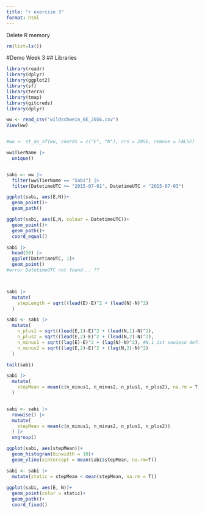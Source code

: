 ```yaml
---
title: "r exercise 3"
format: html
---
```


Delete R memory
```r
rm(list=ls())

```

#Demo Week 3
## Libraries

```r
library(readr)
library(dplyr)
library(ggplot2)
library(sf)
library(terra)
library(tmap)
library(gitcreds)
library(dplyr)

```


```r

ww <- read_csv("wildschwein_BE_2056.csv")
View(ww)


#ww <- st_as_sf(ww, coords = c("E", "N"), crs = 2056, remove = FALSE)

```


```r
ww$TierName |> 
  unique()


sabi <- ww |> 
  filter(ww$TierName == "Sabi") |> 
  filter(DatetimeUTC >= "2015-07-01", DatetimeUTC < "2015-07-03")

```


```r
ggplot(sabi, aes(E,N))+
  geom_point()+
  geom_path()

```


```r
ggplot(sabi, aes(E,N, colour = DatetimeUTC))+
  geom_point()+
  geom_path()+
  coord_equal()

```


```r



sabi |> 
  head(50) |> 
  ggplot(DatetimeUTC, 1)+
  geom_point()
#error DatetimeUTC not found... ??



sabi |> 
  mutate(
    stepLength = sqrt((lead(E)-E)^2 + (lead(N)-N)^2)
  )


```

```r
sabi <- sabi |> 
  mutate(
    n_plus1 = sqrt((lead(E,1)-E)^2 + (lead(N,1)-N)^2), 
    n_plus2 = sqrt((lead(E,2)-E)^2 + (lead(N,2)-N)^2),
    n_minus1 = sqrt((lag(E)-E)^2 + (lag(N)-N)^2), #N,1 ist sowieso default, also bis zum nächsten Zeitschritt
    n_minus2 = sqrt((lag(E,2)-E)^2 + (lag(N,2)-N)^2)
  )

tail(sabi)

```


```r
sabi |> 
  mutate(
    stepMean = mean(c(n_minus1, n_minus2, n_plus1, n_plus2), na.rm = T)
  )


sabi <- sabi |> 
  rowwise() |> 
  mutate(
    stepMean = mean(c(n_minus1, n_minus2, n_plus1, n_plus2))
  ) |> 
  ungroup()

```


```r

ggplot(sabi, aes(stepMean))+
  geom_histogram(binwidth = 10)+
  geom_vline(xintercept = mean(sabi$stepMean, na.rm=T))

```

```r
sabi <- sabi |> 
  mutate(static = stepMean < mean(stepMean, na.rm = T))
  
ggplot(sabi, aes(E, N))+
  geom_point(color = static)+
  geom_path()+
  coord_fixed()



```

















































